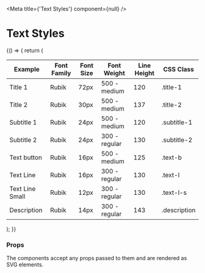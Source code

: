 
<Meta title={'Text Styles'} component={null} />

<h1>Text Styles</h1>

<Preview>
  <Story name="Default">
    {() => {
      return (
      <table className="m-3">
      <thead>
        <tr>
          <th>Example</th>
          <th>Font Family</th>
          <th>Font Size</th>
          <th>Font Weight</th>
          <th>Line Height</th>
          <th>CSS Class</th>
        </tr>
        </thead>
        <tbody>
        <tr>
          <td className="title-1">Title 1</td>
          <td>Rubik</td>
          <td>72px</td>
          <td>500 - medium</td>
          <td>120</td>
          <td>.title-1</td>
        </tr>
        <tr>
          <td className="title-2">Title 2</td>
          <td>Rubik</td>
          <td>30px</td>
          <td>500 - medium</td>
          <td>137</td>
          <td>.title-2</td>
        </tr>
        <tr>
          <td className="subtitle-1">Subtitle 1</td>
          <td>Rubik</td>
          <td>24px</td>
          <td>500 - medium</td>
          <td>120</td>
          <td>.subtitle-1</td>
        </tr>
        <tr>
          <td className="subtitle-2">Subtitle 2</td>
          <td>Rubik</td>
          <td>24px</td>
          <td>300 - regular</td>
          <td>130</td>
          <td>.subtitle-2</td>
        </tr>
        <tr>
          <td className="text-b">Text button</td>
          <td>Rubik</td>
          <td>16px</td>
          <td>500 - medium</td>
          <td>125</td>
          <td>.text-b</td>
        </tr>
        <tr>
          <td className="text-l">Text Line</td>
          <td>Rubik</td>
          <td>16px</td>
          <td>300 - regular</td>
          <td>130</td>
          <td>.text-l</td>
        </tr>
        <tr>
          <td className="text-l-s">Text Line Small</td>
          <td>Rubik</td>
          <td>12px</td>
          <td>300 - regular</td>
          <td>130</td>
          <td>.text-l-s</td>
        </tr>
        <tr>
          <td className="description">Description</td>
          <td>Rubik</td>
          <td>14px</td>
          <td>300 - regular</td>
          <td>143</td>
          <td>.description</td>
        </tr>
        </tbody>
      </table>
      );
    }}
  </Story>
</Preview>

### Props

The components accept any props passed to them and are rendered as SVG elements.

